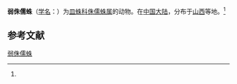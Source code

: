 {{Speciesbox
| name = 弱侏儒蛛
| status = 
| status_system = 
| image = 
| genus = Meioneta
| species = mallis
| authority = (O.P.Cambridge, 1871)<ref name='id13300'>{{cite web| url =http://www.bioinfo.cn/db05/BjdwSpecies.php?action=view&id=13300| title =弱侏儒蛛| work =《中国动物物种编目数据库》| publisher =中国科学院微生物研究所| author =中国科学院动物研究所| accessdate =2009-04-28| deadurl =yes| archiveurl =https://web.archive.org/web/20160305021502/http://www.bioinfo.cn/db05/BjdwSpecies.php?action=view&id=13300| archivedate =2016-03-05}}</ref>
}}

'''弱侏儒蛛'''（[[学名|学名]]：{{lang|la|''Meioneta mallis''}}）为[[皿蛛科|皿蛛科]][[侏儒蛛属|侏儒蛛属]]的动物。在[[中国大陆|中国大陆]]，分布于[[山西|山西]]等地。<ref name='id13300'/>

== 参考文献 ==
{{reflist}}

{{Wikispecies|Meioneta mallis}}

[[Category:侏儒蛛属|弱侏儒蛛]]


{{蜘蛛小作品}}